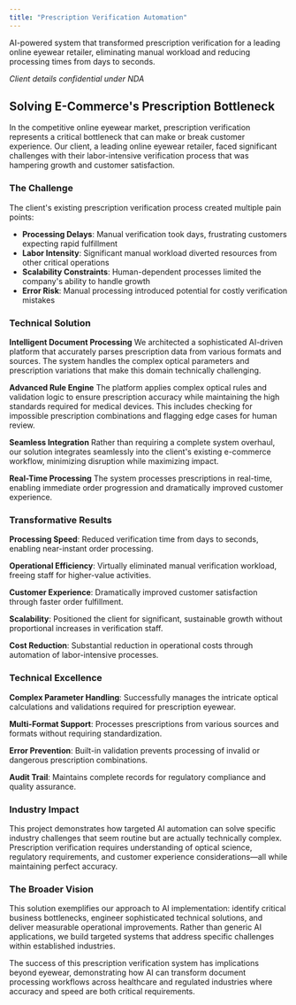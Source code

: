 ```yaml
---
title: "Prescription Verification Automation"
---
```


AI-powered system that transformed prescription verification for a leading online eyewear retailer, eliminating manual workload and reducing processing times from days to seconds.

*Client details confidential under NDA*

## Solving E-Commerce's Prescription Bottleneck

In the competitive online eyewear market, prescription verification represents a critical bottleneck that can make or break customer experience. Our client, a leading online eyewear retailer, faced significant challenges with their labor-intensive verification process that was hampering growth and customer satisfaction.

### The Challenge

The client's existing prescription verification process created multiple pain points:
- **Processing Delays**: Manual verification took days, frustrating customers expecting rapid fulfillment
- **Labor Intensity**: Significant manual workload diverted resources from other critical operations  
- **Scalability Constraints**: Human-dependent processes limited the company's ability to handle growth
- **Error Risk**: Manual processing introduced potential for costly verification mistakes

### Technical Solution

**Intelligent Document Processing**
We architected a sophisticated AI-driven platform that accurately parses prescription data from various formats and sources. The system handles the complex optical parameters and prescription variations that make this domain technically challenging.

**Advanced Rule Engine**
The platform applies complex optical rules and validation logic to ensure prescription accuracy while maintaining the high standards required for medical devices. This includes checking for impossible prescription combinations and flagging edge cases for human review.

**Seamless Integration**
Rather than requiring a complete system overhaul, our solution integrates seamlessly into the client's existing e-commerce workflow, minimizing disruption while maximizing impact.

**Real-Time Processing**
The system processes prescriptions in real-time, enabling immediate order progression and dramatically improved customer experience.

### Transformative Results

**Processing Speed**: Reduced verification time from days to seconds, enabling near-instant order processing.

**Operational Efficiency**: Virtually eliminated manual verification workload, freeing staff for higher-value activities.

**Customer Experience**: Dramatically improved customer satisfaction through faster order fulfillment.

**Scalability**: Positioned the client for significant, sustainable growth without proportional increases in verification staff.

**Cost Reduction**: Substantial reduction in operational costs through automation of labor-intensive processes.

### Technical Excellence

**Complex Parameter Handling**: Successfully manages the intricate optical calculations and validations required for prescription eyewear.

**Multi-Format Support**: Processes prescriptions from various sources and formats without requiring standardization.

**Error Prevention**: Built-in validation prevents processing of invalid or dangerous prescription combinations.

**Audit Trail**: Maintains complete records for regulatory compliance and quality assurance.

### Industry Impact

This project demonstrates how targeted AI automation can solve specific industry challenges that seem routine but are actually technically complex. Prescription verification requires understanding of optical science, regulatory requirements, and customer experience considerations—all while maintaining perfect accuracy.

### The Broader Vision

This solution exemplifies our approach to AI implementation: identify critical business bottlenecks, engineer sophisticated technical solutions, and deliver measurable operational improvements. Rather than generic AI applications, we build targeted systems that address specific challenges within established industries.

The success of this prescription verification system has implications beyond eyewear, demonstrating how AI can transform document processing workflows across healthcare and regulated industries where accuracy and speed are both critical requirements.